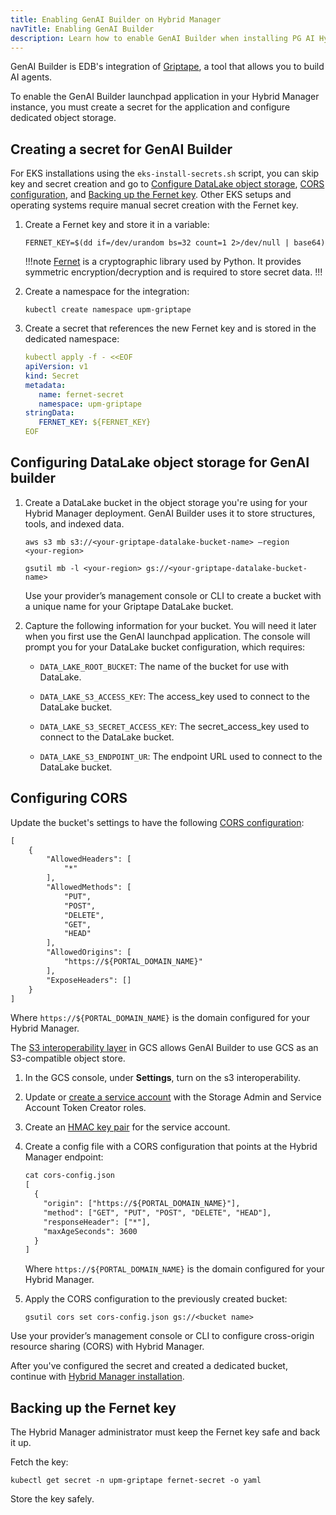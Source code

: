 ```yaml
---
title: Enabling GenAI Builder on Hybrid Manager
navTitle: Enabling GenAI Builder
description: Learn how to enable GenAI Builder when installing PG AI Hybrid Manager.
---
```


GenAI Builder is EDB's integration of [Griptape](https://www.griptape.ai/), a tool that allows you to build AI agents.

To enable the GenAI Builder launchpad application in your Hybrid Manager instance, you must create a secret for the application and configure dedicated object storage.

## Creating a secret for GenAI Builder

For EKS installations using the `eks-install-secrets.sh` script, you can skip key and secret creation and go to [Configure DataLake object storage](#configuring-datalake-object-storage-for-genai-builder), [CORS configuration](#configuring-cors), and [Backing up the Fernet key](#backing-up-the-fernet-key). Other EKS setups and operating systems require manual secret creation with the Fernet key.

1.  Create a Fernet key and store it in a variable:

    ```shell
    FERNET_KEY=$(dd if=/dev/urandom bs=32 count=1 2>/dev/null | base64)
    ```

    !!!note
    [Fernet](https://github.com/fernet/spec/) is a cryptographic library used by Python. It provides symmetric encryption/decryption and is required to store secret data.
    !!!

1.  Create a namespace for the integration:

    ```shell
    kubectl create namespace upm-griptape
    ```

1.  Create a secret that references the new Fernet key and is stored in the dedicated namespace: 

    ```yaml
    kubectl apply -f - <<EOF
    apiVersion: v1
    kind: Secret
    metadata:
       name: fernet-secret
       namespace: upm-griptape
    stringData:
       FERNET_KEY: ${FERNET_KEY}
    EOF
    ```

## Configuring DataLake object storage for GenAI builder

1.  Create a DataLake bucket in the object storage you're using for your Hybrid Manager deployment. GenAI Builder uses it to store structures, tools, and indexed data.
 
    <TabContainer>
    <Tab title="AWS S3">
    
    ```shell
    aws s3 mb s3://<your-griptape-datalake-bucket-name> –region     <your-region>
    ```
    
    </Tab>
    
    <Tab title="Google Cloud Storage (GCS)">
    
    ```shell
    gsutil mb -l <your-region> gs://<your-griptape-datalake-bucket-name>
    ```
    
    </Tab>
    
    <Tab title="Other S3-compatible storage">
    
    Use your provider’s management console or CLI to create a bucket with a unique name for your Griptape DataLake bucket.
    
    </Tab>
    </TabContainer>

1.  Capture the following information for your bucket. You will need it later when you first use the GenAI launchpad application. The console will prompt you for your DataLake bucket configuration, which requires: 

    - `DATA_LAKE_ROOT_BUCKET`: The name of the bucket for use with DataLake. 

    - `DATA_LAKE_S3_ACCESS_KEY`: The access_key used to connect to the DataLake bucket.

    - `DATA_LAKE_S3_SECRET_ACCESS_KEY`: The secret_access_key used to connect to the DataLake bucket.
    
    - `DATA_LAKE_S3_ENDPOINT_UR`: The endpoint URL used to connect to the DataLake bucket.

## Configuring CORS

<TabContainer>
<Tab title="AWS S3">

Update the bucket's settings to have the following [CORS configuration](https://docs.aws.amazon.com/AmazonS3/latest/userguide/enabling-cors-examples.html):

```txt
[
    {
        "AllowedHeaders": [
            "*"
        ],
        "AllowedMethods": [
            "PUT",
            "POST",
            "DELETE",
            "GET",
            "HEAD"
        ],
        "AllowedOrigins": [
            "https://${PORTAL_DOMAIN_NAME}"
        ],
        "ExposeHeaders": []
    }
]
```

Where `https://${PORTAL_DOMAIN_NAME}` is the domain configured for your Hybrid Manager.

</Tab>
    
<Tab title="Google Cloud Storage (GCS)">

The [S3 interoperability layer](https://cloud.google.com/storage/docs/aws-simple-migration) in GCS allows GenAI Builder to use GCS as an S3-compatible object store.

1.  In the GCS console, under **Settings**, turn on the s3 interoperability. 

1.  Update or [create a service account](https://cloud.google.com/iam/docs/service-accounts-create#creating_a_service_account) with the Storage Admin and Service Account Token Creator roles. 

1.  Create an [HMAC key pair](https://cloud.google.com/storage/docs/authentication/managing-hmackeys#console) for the service account.

1.  Create a config file with a CORS configuration that points at the Hybrid Manager endpoint:

    ```txt
    cat cors-config.json
    [
      {
        "origin": ["https://${PORTAL_DOMAIN_NAME}"],
        "method": ["GET", "PUT", "POST", "DELETE", "HEAD"],
        "responseHeader": ["*"],
        "maxAgeSeconds": 3600
      }
    ]
    ```
    
    Where `https://${PORTAL_DOMAIN_NAME}` is the domain configured for your Hybrid Manager.

1.  Apply the CORS configuration to the previously created bucket:
    
    ```shell
    gsutil cors set cors-config.json gs://<bucket name>
    ```

</Tab>
    
<Tab title="Other S3-compatible storage">

Use your provider’s management console or CLI to configure cross-origin resource sharing (CORS) with Hybrid Manager.

</Tab>
</TabContainer>

After you've configured the secret and created a dedicated bucket, continue with [Hybrid Manager installation](/edb-postgres-ai/hybrid-manager/install/).

## Backing up the Fernet key 

The Hybrid Manager administrator must keep the Fernet key safe and back it up.

Fetch the key: 

```shell
kubectl get secret -n upm-griptape fernet-secret -o yaml
```

Store the key safely.
